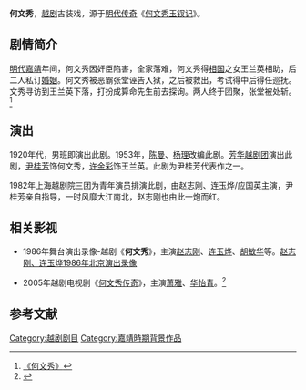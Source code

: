 '''何文秀'''，[[越剧|越剧]]古装戏，源于[[明代|明代]][[传奇|传奇]]《[[何文秀玉钗记|何文秀玉钗记]]》。

== 剧情简介 ==
[[明代|明代]][[嘉靖|嘉靖]]年间，何文秀因奸臣陷害，全家落难，何文秀得[[相国|相国]]之女王兰英相助，后二人私订[[婚姻|婚姻]]。何文秀被恶霸张堂诬告入狱，之后被救出，考试得中后得任巡抚。文秀寻访到王兰英下落，打扮成算命先生前去探询。两人终于团聚，张堂被处斩。<ref>[http://www.cnyueju.cn/mjdc/2009/12/02/508.htm 《何文秀》]{{dead link|date=2018年5月 |bot=InternetArchiveBot |fix-attempted=yes }}</ref>

== 演出 ==
1920年代，男班即演出此剧。1953年，[[陈曼|陈曼]]、[[杨理|杨理]]改编此剧。[[芳华越剧团|芳华越剧团]]演出此剧，[[尹桂芳|尹桂芳]]饰何文秀，[[许金彩|许金彩]]饰王兰英。此剧为尹桂芳代表作之一。

1982年上海越剧院三团为青年演员排演此剧，由赵志刚、连玉烨/应国英主演，尹桂芳亲自指导，一时风靡大江南北，赵志刚也由此一炮而红。

== 相关影视 ==
*1986年舞台演出录像-越剧《'''何文秀'''》，主演[[赵志刚|赵志刚]]、[[连玉烨|连玉烨]]、[[胡敏华|胡敏华]]等。[http://www.tudou.com/programs/view/8Fx-eo1KK3o/ 赵志刚、连玉烨1986年北京演出录像] {{Wayback|url=http://www.tudou.com/programs/view/8Fx-eo1KK3o/ |date=20160309134514 }}

*2005年越剧电视剧《[[何文秀传奇|何文秀传奇]]》，主演[[萧雅|萧雅]]、[[华怡青|华怡青]]。<ref>{{Cite web |url=http://old.jfdaily.com/gb/node2/node142/node156/userobject1ai658074.html |title=尹袁传人结缘《何文秀》  |accessdate=2010-03-13 |archive-date=2016-03-04 |archive-url=https://web.archive.org/web/20160304094838/http://old.jfdaily.com/gb/node2/node142/node156/userobject1ai658074.html |dead-url=no }}</ref>

== 参考文献 ==
<references/>

[[Category:越剧剧目|Category:越剧剧目]]
[[Category:嘉靖時期背景作品|Category:嘉靖時期背景作品]]